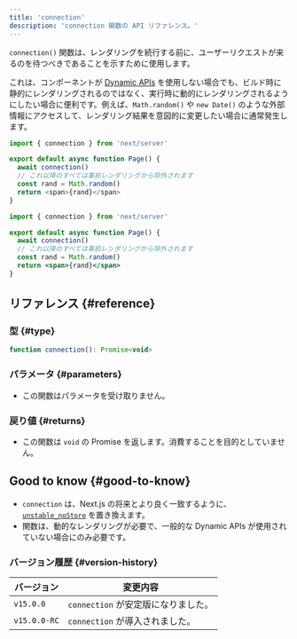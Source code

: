 ```yaml
---
title: 'connection'
description: 'connection 関数の API リファレンス。'
---
```


`connection()` 関数は、レンダリングを続行する前に、ユーザーリクエストが来るのを待つべきであることを示すために使用します。

これは、コンポーネントが [Dynamic APIs](/docs/app/building-your-application/rendering/server-components#dynamic-apis) を使用しない場合でも、ビルド時に静的にレンダリングされるのではなく、実行時に動的にレンダリングされるようにしたい場合に便利です。例えば、`Math.random()` や `new Date()` のような外部情報にアクセスして、レンダリング結果を意図的に変更したい場合に通常発生します。

<Tabs>
<TabItem value="ts" label="TypeScript">

```ts title="app/page.tsx" switcher
import { connection } from 'next/server'

export default async function Page() {
  await connection()
  // これ以降のすべては事前レンダリングから除外されます
  const rand = Math.random()
  return <span>{rand}</span>
}
```

</TabItem>
<TabItem value="jsx" label="JavaScript">

```jsx title="app/page.js" switcher
import { connection } from 'next/server'

export default async function Page() {
  await connection()
  // これ以降のすべては事前レンダリングから除外されます
  const rand = Math.random()
  return <span>{rand}</span>
}
```

</TabItem>
</Tabs>

## リファレンス {#reference}

### 型 {#type}

```jsx
function connection(): Promise<void>
```

### パラメータ {#parameters}

- この関数はパラメータを受け取りません。

### 戻り値 {#returns}

- この関数は `void` の Promise を返します。消費することを目的としていません。

## Good to know {#good-to-know}

- `connection` は、Next.js の将来とより良く一致するように、[`unstable_noStore`](/docs/app/api-reference/functions/unstable_noStore) を置き換えます。
- 関数は、動的なレンダリングが必要で、一般的な Dynamic APIs が使用されていない場合にのみ必要です。

### バージョン履歴 {#version-history}

| バージョン   | 変更内容                            |
| ------------ | ----------------------------------- |
| `v15.0.0`    | `connection` が安定版になりました。 |
| `v15.0.0-RC` | `connection` が導入されました。     |
